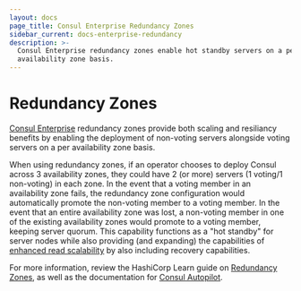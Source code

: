 ```yaml
---
layout: docs
page_title: Consul Enterprise Redundancy Zones
sidebar_current: docs-enterprise-redundancy
description: >-
  Consul Enterprise redundancy zones enable hot standby servers on a per
  availability zone basis.
---
```


# Redundancy Zones

[Consul Enterprise](https://www.hashicorp.com/consul.html) redundancy zones provide
both scaling and resiliancy benefits by enabling the deployment of non-voting
servers alongside voting servers on a per availability zone basis.

When using redundancy zones, if an operator chooses to deploy Consul across 3 availability zones, they
could have 2 (or more) servers (1 voting/1 non-voting) in each zone. In the event that a voting
member in an availability zone fails, the redundancy zone configuration would automatically
promote the non-voting member to a voting member. In the event that an entire availability
zone was lost, a non-voting member in one of the existing availability zones would promote
to a voting member, keeping server quorum. This capability functions as a "hot standby"
for server nodes while also providing (and expanding) the capabilities of
[enhanced read scalability](/docs/enterprise/read-scale/index.html) by also including recovery
capabilities.

For more information, review the HashiCorp Learn guide on
[Redundancy Zones](https://learn.hashicorp.com/consul/day-2-operations/autopilot#redundancy-zones),
as well as the documentation for [Consul Autopilot](https://www.consul.io/docs/commands/operator/autopilot.html).
